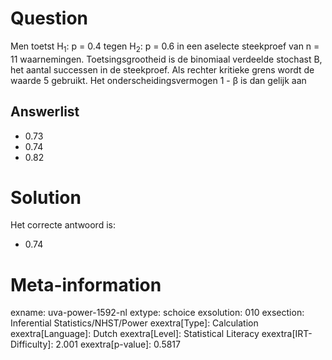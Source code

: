 Question
========

Men toetst H~1~: p = 0.4 tegen H~2~: p = 0.6 in een aselecte steekproef
van n = 11 waarnemingen. Toetsingsgrootheid is de binomiaal verdeelde
stochast B, het aantal successen in de steekproef. Als rechter kritieke
grens wordt de waarde 5 gebruikt. Het onderscheidingsvermogen 1 - β is
dan gelijk aan

Answerlist
----------

* 0.73
* 0.74
* 0.82

Solution
========

Het correcte antwoord is: 

* 0.74

Meta-information
================
exname: uva-power-1592-nl
extype: schoice
exsolution: 010
exsection: Inferential Statistics/NHST/Power
exextra[Type]: Calculation
exextra[Language]: Dutch
exextra[Level]: Statistical Literacy
exextra[IRT-Difficulty]: 2.001
exextra[p-value]: 0.5817
